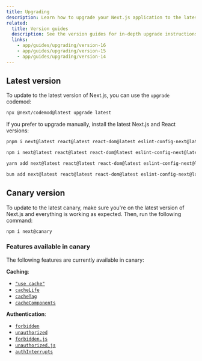 ```yaml
---
title: Upgrading
description: Learn how to upgrade your Next.js application to the latest version or canary.
related:
  title: Version guides
  description: See the version guides for in-depth upgrade instructions.
  links:
    - app/guides/upgrading/version-16
    - app/guides/upgrading/version-15
    - app/guides/upgrading/version-14
---
```


## Latest version

To update to the latest version of Next.js, you can use the `upgrade` codemod:

```bash filename="Terminal"
npx @next/codemod@latest upgrade latest
```

If you prefer to upgrade manually, install the latest Next.js and React versions:

```bash package="pnpm"
pnpm i next@latest react@latest react-dom@latest eslint-config-next@latest
```

```bash package="npm"
npm i next@latest react@latest react-dom@latest eslint-config-next@latest
```

```bash package="yarn"
yarn add next@latest react@latest react-dom@latest eslint-config-next@latest
```

```bash package="bun"
bun add next@latest react@latest react-dom@latest eslint-config-next@latest
```

## Canary version

To update to the latest canary, make sure you're on the latest version of Next.js and everything is working as expected. Then, run the following command:

```bash filename="Terminal"
npm i next@canary
```

### Features available in canary

The following features are currently available in canary:

**Caching**:

- [`"use cache"`](/docs/app/api-reference/directives/use-cache)
- [`cacheLife`](/docs/app/api-reference/functions/cacheLife)
- [`cacheTag`](/docs/app/api-reference/functions/cacheTag)
- [`cacheComponents`](/docs/app/api-reference/config/next-config-js/cacheComponents)

**Authentication**:

- [`forbidden`](/docs/app/api-reference/functions/forbidden)
- [`unauthorized`](/docs/app/api-reference/functions/unauthorized)
- [`forbidden.js`](/docs/app/api-reference/file-conventions/forbidden)
- [`unauthorized.js`](/docs/app/api-reference/file-conventions/unauthorized)
- [`authInterrupts`](/docs/app/api-reference/config/next-config-js/authInterrupts)
